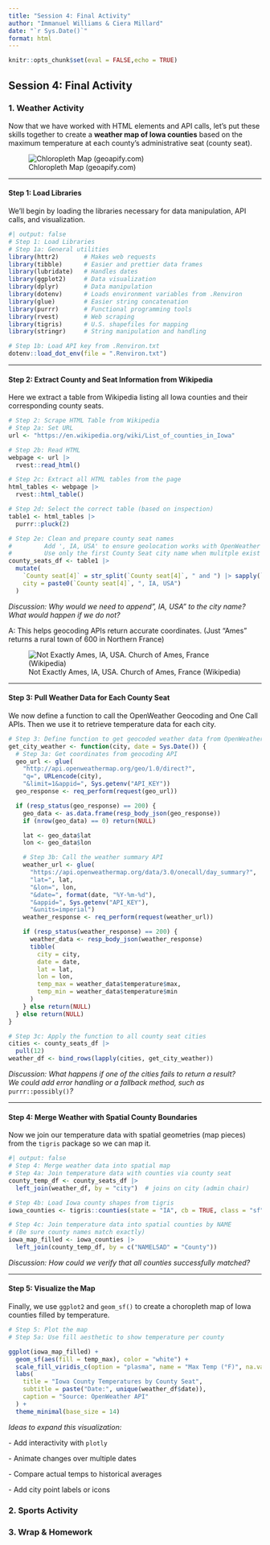```yaml
---
title: "Session 4: Final Activity"
author: "Immanuel Williams & Ciera Millard"
date: "`r Sys.Date()`"
format: html
---
```



```r
knitr::opts_chunk$set(eval = FALSE,echo = TRUE)
```
## Session 4: Final Activity

### 1. Weather Activity

Now that we have worked with HTML elements and API calls, let’s put these skills together to create a **weather map of Iowa counties** based on the maximum temperature at each county’s administrative seat (county seat).

![Chloropleth Map (geoapify.com)](images/clipboard-3021085322.png)

------------------------------------------------------------------------

#### Step 1: Load Libraries

We’ll begin by loading the libraries necessary for data manipulation, API calls, and visualization.

```r
#| output: false
# Step 1: Load Libraries
# Step 1a: General utilities
library(httr2)       # Makes web requests
library(tibble)      # Easier and prettier data frames
library(lubridate)   # Handles dates
library(ggplot2)     # Data visualization
library(dplyr)       # Data manipulation
library(dotenv)      # Loads environment variables from .Renviron
library(glue)        # Easier string concatenation
library(purrr)       # Functional programming tools
library(rvest)       # Web scraping
library(tigris)      # U.S. shapefiles for mapping
library(stringr)     # String manipulation and handling
```

```r
# Step 1b: Load API key from .Renviron.txt
dotenv::load_dot_env(file = ".Renviron.txt")
```

------------------------------------------------------------------------

#### Step 2: Extract County and Seat Information from Wikipedia

Here we extract a table from Wikipedia listing all Iowa counties and their corresponding county seats.

```r
# Step 2: Scrape HTML Table from Wikipedia
# Step 2a: Set URL
url <- "https://en.wikipedia.org/wiki/List_of_counties_in_Iowa"

# Step 2b: Read HTML
webpage <- url |>  
  rvest::read_html()

# Step 2c: Extract all HTML tables from the page
html_tables <- webpage |> 
  rvest::html_table()

# Step 2d: Select the correct table (based on inspection)
table1 <- html_tables |> 
  purrr::pluck(2)

# Step 2e: Clean and prepare county seat names
#         Add ', IA, USA' to ensure geolocation works with OpenWeather API
#         Use only the first County Seat city name when mulitple exist
county_seats_df <- table1 |> 
  mutate(
    `County seat[4]` = str_split(`County seat[4]`, " and ") |> sapply(`[`, 1),
    city = paste0(`County seat[4]`, ", IA, USA")
  )
```

*Discussion: Why would we need to append", IA, USA" to the city name?*\
*What would happen if we do not?*

A: This helps geocoding APIs return accurate coordinates. (Just "Ames" returns a rural town of 600 in Northern France)

![Not Exactly Ames, IA, USA. Church of Ames, France (Wikipedia)](images/clipboard-3492188893.jpeg)

------------------------------------------------------------------------

#### Step 3: Pull Weather Data for Each County Seat

We now define a function to call the OpenWeather Geocoding and One Call APIs. Then we use it to retrieve temperature data for each city.

```r
# Step 3: Define function to get geocoded weather data from OpenWeather
get_city_weather <- function(city, date = Sys.Date()) {
  # Step 3a: Get coordinates from geocoding API
  geo_url <- glue(
    "http://api.openweathermap.org/geo/1.0/direct?",
    "q=", URLencode(city),
    "&limit=1&appid=", Sys.getenv("API_KEY"))
  geo_response <- req_perform(request(geo_url))

  if (resp_status(geo_response) == 200) {
    geo_data <- as.data.frame(resp_body_json(geo_response))
    if (nrow(geo_data) == 0) return(NULL)

    lat <- geo_data$lat
    lon <- geo_data$lon

    # Step 3b: Call the weather summary API
    weather_url <- glue(
      "https://api.openweathermap.org/data/3.0/onecall/day_summary?",
      "lat=", lat,
      "&lon=", lon,
      "&date=", format(date, "%Y-%m-%d"),
      "&appid=", Sys.getenv("API_KEY"),
      "&units=imperial")
    weather_response <- req_perform(request(weather_url))

    if (resp_status(weather_response) == 200) {
      weather_data <- resp_body_json(weather_response)
      tibble(
        city = city,
        date = date,
        lat = lat,
        lon = lon,
        temp_max = weather_data$temperature$max,
        temp_min = weather_data$temperature$min
      )
    } else return(NULL)
  } else return(NULL)
}
```

```r
# Step 3c: Apply the function to all county seat cities
cities <- county_seats_df |> 
  pull(12)
weather_df <- bind_rows(lapply(cities, get_city_weather))
```

*Discussion: What happens if one of the cities fails to return a result?*\
*We could add error handling or a fallback method, such as* `purrr::possibly()`*?*

------------------------------------------------------------------------

#### Step 4: Merge Weather with Spatial County Boundaries

Now we join our temperature data with spatial geometries (map pieces) from the `tigris` package so we can map it.

```r
#| output: false
# Step 4: Merge weather data into spatial map
# Step 4a: Join temperature data with counties via county seat
county_temp_df <- county_seats_df |> 
  left_join(weather_df, by = "city")  # joins on city (admin chair)

# Step 4b: Load Iowa county shapes from tigris
iowa_counties <- tigris::counties(state = "IA", cb = TRUE, class = "sf")

# Step 4c: Join temperature data into spatial counties by NAME
# (Be sure county names match exactly)
iowa_map_filled <- iowa_counties |> 
  left_join(county_temp_df, by = c("NAMELSAD" = "County"))
```

*Discussion: How could we verify that all counties successfully matched?*

------------------------------------------------------------------------

#### Step 5: Visualize the Map

Finally, we use `ggplot2` and `geom_sf()` to create a choropleth map of Iowa counties filled by temperature.

```r
# Step 5: Plot the map
# Step 5a: Use fill aesthetic to show temperature per county

ggplot(iowa_map_filled) +
  geom_sf(aes(fill = temp_max), color = "white") +
  scale_fill_viridis_c(option = "plasma", name = "Max Temp (°F)", na.value = "grey90") +
  labs(
    title = "Iowa County Temperatures by County Seat",
    subtitle = paste("Date:", unique(weather_df$date)),
    caption = "Source: OpenWeather API"
  ) +
  theme_minimal(base_size = 14)
```

*Ideas to expand this visualization:*

\- Add interactivity with `plotly`

\- Animate changes over multiple dates

\- Compare actual temps to historical averages

\- Add city point labels or icons

### 2. Sports Activity

### 3. Wrap & Homework
